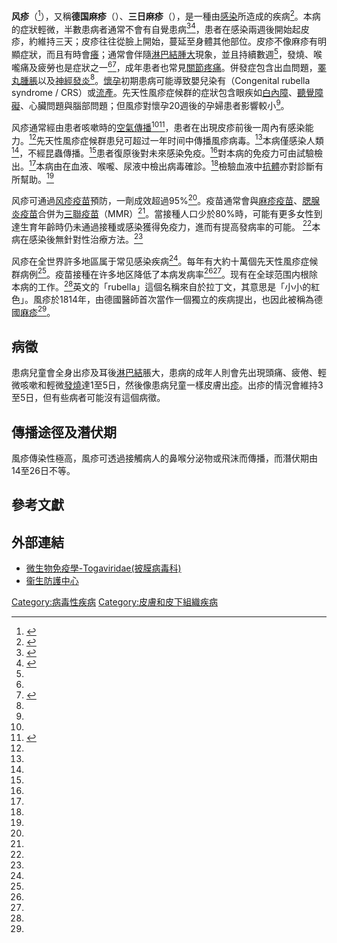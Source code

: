 {{noteTA|G1=ME}}
{{medical}}
{{Distinguish| 风疹|荨麻疹}}
{{Infobox_Disease
 | Name           = 风疹
 | Image          = Rash of rubella on skin of child's back.JPG
 | Caption        = 
 | DiseasesDB     = 11719
 | ICD10          = {{ICD10|B|06||b|00}}
 | ICD9           = {{ICD9|056}}
 | ICDO           = 
 | OMIM           = 
 | MedlinePlus    = 001574
 | eMedicineSubj  = emerg
 | eMedicineTopic = 388
 | eMedicine_mult = {{eMedicine2|peds|2025}} {{eMedicine2|derm|259}}
 | MeshID         = D012409
}}
{{各地中文名
| t = 1
| name = rubella
| cn = 风疹
| tw = 德国麻疹
| hk = 德国麻疹
}}
'''风疹'''（{{lang-en|rubella}}<ref name=Neighbors2010>{{cite book|last=Neighbors|first=M|last2=Tannehill-Jones|first2=R|title=Human diseases|url=https://archive.org/details/workbooktoaccomp0000neig|edition=3rd|chapter=Childhood diseases and disorders|pages=[https://archive.org/details/workbooktoaccomp0000neig/page/n457 457]–79|publisher=Delmar, Cengage Learning|location=Clifton Park, New York|year=2010|isbn=978-1-4354-2751-8}}</ref>），又稱'''德国麻疹'''（{{lang-en|German measles}}）、'''三日麻疹'''（{{lang-en|three-day measles}}），是一種由{{link-en|風疹病毒|Rubella virus}}[[感染|感染]]所造成的疾病<ref name=Lancet2015>{{cite journal|last1=Lambert|first1=N|last2=Strebel|first2=P|last3=Orenstein|first3=W|last4=Icenogle|first4=J|last5=Poland|first5=GA|title=Rubella.|journal=Lancet|date=7 January 2015|pmid=25576992}}</ref>。本病的症狀輕微，半數患病者通常不會有自覺患病<ref name=WHO2011>{{cite journal|title=Rubella vaccines: WHO position paper.|journal=Wkly Epidemiol Rec|date=15 July 2011|volume=86|issue=29|pages=301-16|pmid=21766537|url=http://www.who.int/wer/2011/wer8629.pdf|access-date=2015-08-03|archive-date=2015-06-05|archive-url=https://web.archive.org/web/20150605070129/http://www.who.int/wer/2011/wer8629.pdf|dead-url=no}}</ref><ref name=CDC2012Pink>{{cite book|last1=Atkinson|first1=William|title=Epidemiology and Prevention of Vaccine-Preventable Diseases|date=2011|publisher=Public Health Foundation|isbn=9780983263135|pages=301–323|edition=12|url=http://www.cdc.gov/vaccines/pubs/pinkbook/rubella.html|accessdate=Mar 2015|archive-date=2017-05-01|archive-url=https://web.archive.org/web/20170501031314/https://www.cdc.gov/vaccines/pubs/pinkbook/rubella.html|dead-url=no}}</ref>，患者在感染兩週後開始起皮疹，約維持三天；皮疹往往從臉上開始，蔓延至身體其他部位。皮疹不像麻疹有明顯症狀，而且有時會[[癢|癢]]；通常會伴隨[[淋巴結腫大|淋巴結腫大]]現象，並且持續數週<ref name=CDC2012Pink />，發燒、喉嚨痛及疲勞也是症狀之一<ref name=CDC2012Pink /><ref name=Yellow2014>{{cite book|author1=Huong McLean|title=CDC health information for international travel 2014 : the yellow book|date=2014|isbn=9780199948499|url=http://wwwnc.cdc.gov/travel/yellowbook/2014/chapter-3-infectious-diseases-related-to-travel/rubella|chapter=3 Infectious Diseases Related To Travel|access-date=2015-08-03|archive-date=2015-04-24|archive-url=https://web.archive.org/web/20150424232021/http://wwwnc.cdc.gov/travel/yellowbook/2014/chapter-3-infectious-diseases-related-to-travel/rubella|dead-url=no}}</ref>，成年患者也常見[[關節炎|關節疼痛]]。併發症包含出血問題，[[睪丸炎|睪丸腫脹]]以及[[神經發炎|神經發炎]]<ref name=CDC2012Pink />。[[妊娠|懷孕]]初期患病可能導致嬰兒染有{{link-en|先天性風疹症候群|Congenital rubella syndrome}}（Congenital rubella syndrome / CRS）或[[流產|流產]]。先天性風疹症候群的症狀包含眼疾如[[白內障|白內障]]、[[聾|聽覺障礙]]、心臟問題與腦部問題；但風疹對懷孕20週後的孕婦患者影響較小<ref name=Lancet2015 />。

风疹通常經由患者咳嗽時的[[空氣傳播疾病|空氣傳播]]<ref name=Lancet2015 /><ref>{{cite web|title=Rubella (German Measles, Three-Day Measles)|url=http://www.cdc.gov/rubella/about/index.html|website=cdc.gov|accessdate=30 March 2015|date=December 17, 2014|archive-date=2015-04-02|archive-url=https://web.archive.org/web/20150402175306/http://www.cdc.gov/rubella/about/index.html|dead-url=no}}</ref>，患者在出現皮疹前後一周內有感染能力。<ref name=CDC2012Pink />先天性風疹症候群患兒可超过一年时间中傳播風疹病毒。<ref name=CDC2012Pink />本病僅感染人類<ref name=Lancet2015 />，不經昆蟲傳播。<ref name=Lancet2015 />患者復原後對未來感染免疫。<ref name=Lancet2015 />對本病的免疫力可由試驗檢出。<ref name=Lancet2015 />本病由在血液、喉嚨、尿液中檢出病毒確診。<ref name=CDC2012Pink />檢驗血液中[[抗體|抗體]]亦對診斷有所幫助。<ref name=CDC2012Pink />

风疹可通過[[风疹疫苗|风疹疫苗]]預防，一劑成效超過95%<ref name=Lancet2015 />。疫苗通常會與[[麻疹疫苗|麻疹疫苗]]、[[腮腺炎疫苗|腮腺炎疫苗]]合併为[[麻腮風三聯疫苗|三聯疫苗]]（MMR）<ref name=CDC2012Pink />。當接種人口少於80%時，可能有更多女性到達生育年齡時仍未通過接種或感染獲得免疫力，進而有提高{{link-en|先天性風疹症候群|Congenital rubella syndrome}}發病率的可能。 <ref name=Lancet2015 />本病在感染後無針對性治療方法。<ref name=Yellow2014 />

风疹在全世界許多地區属于常见感染疾病<ref name=Yellow2014 />。每年有大約十萬個先天性風疹症候群病例<ref name=Lancet2015 />。疫苗接種在许多地区降低了本病发病率<ref name=WHO2011 /><ref name=Yellow2014 />。现有在全球范围内根除本病的工作。<ref name=Lancet2015 />英文的「rubella」這個名稱來自於拉丁文，其意思是「小小的紅色」。風疹於1814年，由德國醫師首次當作一個獨立的疾病提出，也因此被稱為德國[[麻疹|麻疹]]<ref name=CDC2012Pink />。

== 病徵 ==
患病兒童會全身出疹及耳後[[淋巴結|淋巴結]]脹大，患病的成年人則會先出現頭痛、疲倦、輕微咳嗽和輕微[[發燒|發燒]]達1至5日，然後像患病兒童一樣皮膚出[[疹|疹]]。出疹的情況會維持3至5日，但有些病者可能沒有這個病徵。

== 傳播途徑及潛伏期 ==
風疹傳染性極高，風疹可透過接觸病人的鼻喉分泌物或飛沫而傳播，而潛伏期由14至26日不等。

==參考文獻==
{{reflist}}

== 外部連結 ==
*[http://smallcollation.blogspot.com/2013/02/togaviridae.html 微生物免疫學-Togaviridae(披膜病毒科)]
* [http://www.chp.gov.hk/content.asp?lang=tc&info_id=40&id=24&pid=9 衞生防護中心]


{{Authority control}}

[[Category:病毒性疾病|Category:病毒性疾病]]
[[Category:皮膚和皮下組織疾病|Category:皮膚和皮下組織疾病]]
